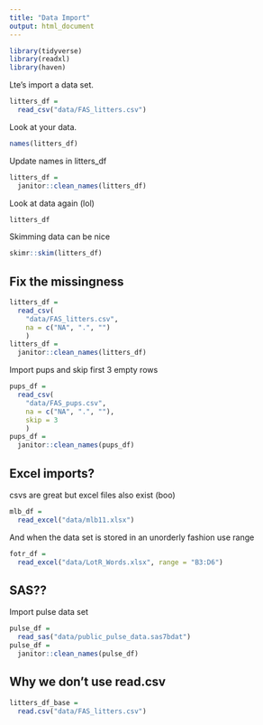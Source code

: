 ```yaml
---
title: "Data Import"
output: html_document
---
```


```r
library(tidyverse)
library(readxl)
library(haven)
```

Lte's import a data set. 
```r
litters_df = 
  read_csv("data/FAS_litters.csv")
```

Look at your data. 
```r
names(litters_df)
```

Update names in litters_df
```r
litters_df = 
  janitor::clean_names(litters_df)
```

Look at data again (lol)
```r
litters_df
```

Skimming data can be nice
```r
skimr::skim(litters_df)
```

## Fix the missingness
```r
litters_df = 
  read_csv(
    "data/FAS_litters.csv", 
    na = c("NA", ".", "")
    )
litters_df = 
  janitor::clean_names(litters_df)
```

Import pups and skip first 3 empty rows
```r
pups_df = 
  read_csv(
    "data/FAS_pups.csv", 
    na = c("NA", ".", ""), 
    skip = 3
    )
pups_df = 
  janitor::clean_names(pups_df)
```

## Excel imports?
csvs are great but excel files also exist (boo)
```r
mlb_df = 
  read_excel("data/mlb11.xlsx")
```

And when the data set is stored in an unorderly fashion use range
```r
fotr_df = 
  read_excel("data/LotR_Words.xlsx", range = "B3:D6")
```


## SAS??
Import pulse data set
```r
pulse_df = 
  read_sas("data/public_pulse_data.sas7bdat")
pulse_df = 
  janitor::clean_names(pulse_df)
```

## Why we don't use read.csv
```r
litters_df_base = 
  read.csv("data/FAS_litters.csv")
```

 